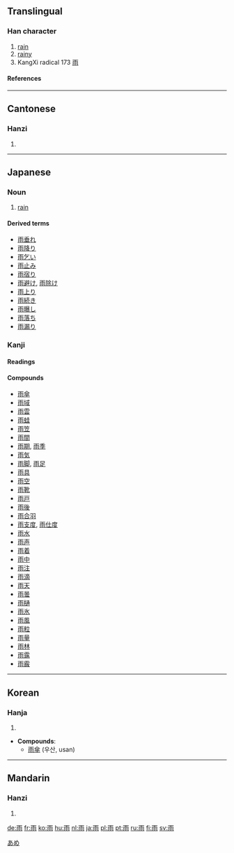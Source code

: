 ==Translingual==
===Han character===
{{Han char|rn=173|rad=雨|as=00|sn=8|four=1022<sub>7</sub>|canj=一中月卜 (MLBY)}}
# [[rain]]
# [[rainy]]
# KangXi radical 173 [[Wiktionary:Chinese radical index 雨|雨]]
====References====
{{Han ref|kx=1371.180|dkj=42210|dj=1878.010|hdz=64057.010|uh=96E8|ud=38632|bh=AB42|bd=43842}}
----

==Cantonese==
===Hanzi===
{{yue-hanzi|jyut=|y=yu5}}
# {{defn|Cantonese}}
----

== Japanese ==
[[Category:1000 Japanese basic words|あめ]]
===Noun===
{{janoun|あめ|ame}}
# [[rain]]
====Derived terms====
*[[雨垂れ]]
*[[雨降り]]
*[[雨乞い]]
*[[雨止み]]
*[[雨宿り]]
*[[雨避け]], [[雨除け]]
*[[雨上り]]
*[[雨続き]]
*[[雨曝し]]
*[[雨落ち]]
*[[雨漏り]]


===Kanji===
{{ja-kanji|grade=1|rs=雨00}}
====Readings====
{{ja-readings|on=[[う]] ([[u]])|kun=[[あめ]] ([[ame]]), [[あま]] ([[ama]])}}
====Compounds====
*[[雨傘]]
*[[雨域]]
*[[雨雲]]
*[[雨蛙]]
*[[雨笠]]
*[[雨間]]
*[[雨期]], [[雨季]]
*[[雨気]]
*[[雨脚]], [[雨足]]
*[[雨具]]
*[[雨空]]
*[[雨靴]]
*[[雨戸]]
*[[雨後]]
*[[雨合羽]]
*[[雨支度]], [[雨仕度]]
*[[雨水]]
*[[雨声]]
*[[雨着]]
*[[雨中]]
*[[雨注]]
*[[雨滴]]
*[[雨天]]
*[[雨曇]]
*[[雨樋]]
*[[雨氷]]
*[[雨風]]
*[[雨粒]]
*[[雨量]]
*[[雨林]]
*[[雨露]]
*[[雨霰]]
----

==Korean==
===Hanja===
{{ko-hanja|hangeul=[[우]]|eumhun=비|rv=u|mr=u|y=wu}}
# {{defn|Korean}}

* '''Compounds''':
**[[雨傘]] (우산, usan)
----
==Mandarin==
===Hanzi===
{{cmn-hanzi|pin=yǔ (yu3)|wg=yü<sup>3</sup>|y=}}
# {{defn|Mandarin}}

[[de:雨]]
[[fr:雨]]
[[ko:雨]]
[[hu:雨]]
[[nl:雨]]
[[ja:雨]]
[[pl:雨]]
[[pt:雨]]
[[ru:雨]]
[[fi:雨]]
[[sv:雨]]